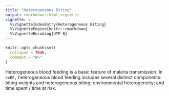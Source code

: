 ```yaml
---
title: "Heterogeneous Biting"
output: rmarkdown::html_vignette
vignette: >
  %\VignetteIndexEntry{Heterogeneous Biting}
  %\VignetteEngine{knitr::rmarkdown}
  %\VignetteEncoding{UTF-8}
---
```


```r
knitr::opts_chunk$set(
  collapse = TRUE,
  comment = "#>"
)
```

Heterogeneous blood feeding is a basic feature of malaria transmission. In `exDE,` heterogeneous blood feeding includes several distinct components: biting weights and heterogeneous biting; environmental heterogeneity; and time spent / time at risk. 
